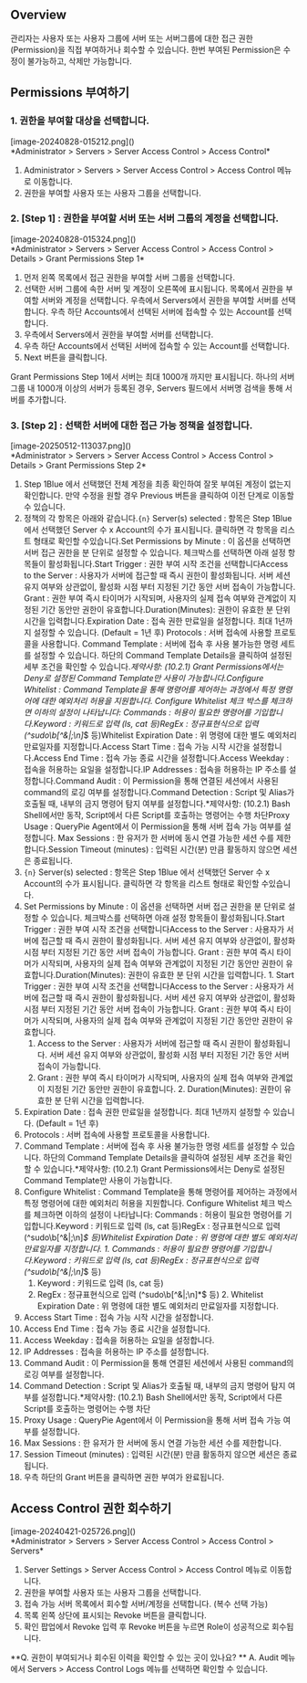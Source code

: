 
## Overview
관리자는 사용자 또는 사용자 그룹에 서버 또는 서버그룹에 대한 접근 권한(Permission)을 직접 부여하거나 회수할 수 있습니다. 한번 부여된 Permission은 수정이 불가능하고, 삭제만 가능합니다.

## Permissions 부여하기
### 1. 권한을 부여할 대상을 선택합니다.
<p align="center">
<div>[image-20240828-015212.png]()</div>
*Administrator &gt; Servers &gt; Server Access Control &gt; Access Control*
</p>

1. Administrator > Servers > Server Access Control > Access Control 메뉴로 이동합니다.
2. 권한을 부여할 사용자 또는 사용자 그룹을 선택합니다.

### 2. **[Step 1]** : 권한을 부여할 서버 또는 서버 그룹의 계정을 선택합니다.
<p align="center">
<div>[image-20240828-015324.png]()</div>
*Administrator &gt; Servers &gt; Server Access Control &gt; Access Control &gt; Details &gt; Grant Permissions Step 1*
</p>

1. 먼저 왼쪽 목록에서 접근 권한을 부여할 서버 그룹을 선택합니다.
2. 선택한 서버 그룹에 속한 서버 및 계정이 오른쪽에 표시됩니다. 목록에서 권한을 부여할 서버와 계정을 선택합니다. 우측에서 Servers에서 권한을 부여할 서버를 선택합니다. 우측 하단 Accounts에서 선택된 서버에 접속할 수 있는 Account를 선택합니다.
  1. 우측에서 Servers에서 권한을 부여할 서버를 선택합니다.
  2. 우측 하단 Accounts에서 선택된 서버에 접속할 수 있는 Account를 선택합니다.
3. Next 버튼을 클릭합니다.

<Callout type="info">
Grant Permissions Step 1에서 서버는 최대 1000개 까지만 표시됩니다. 하나의 서버 그룹 내 1000개 이상의 서버가 등록된 경우, Servers 필드에서 서버명 검색을 통해 서버를 추가합니다. 
</Callout>

### 3. **[Step 2]** : 선택한 서버에 대한 접근 가능 정책을 설정합니다.
<p align="center">
<div>[image-20250512-113037.png]()</div>
*Administrator &gt; Servers &gt; Server Access Control &gt; Access Control &gt; Details &gt; Grant Permissions Step 2*
</p>

1. Step 1Blue 에서 선택했던 전체 계정을 최종 확인하여 잘못 부여된 계정이 없는지 확인합니다. 만약 수정을 원할 경우 Previous 버튼을 클릭하여 이전 단계로 이동할 수 있습니다.
2. 정책의 각 항목은 아래와 같습니다.`{n}` Server(s) selected : 항목은 Step 1Blue 에서 선택했던 Server 수 x Account의 수가 표시됩니다. 클릭하면 각 항목을 리스트 형태로 확인할 수있습니다.Set Permissions by Minute : 이 옵션을 선택하면 서버 접근 권한을 분 단위로 설정할 수 있습니다. 체크박스를 선택하면 아래 설정 항목들이 활성화됩니다.Start Trigger : 권한 부여 시작 조건을 선택합니다Access to the Server : 사용자가 서버에 접근할 때 즉시 권한이 활성화됩니다. 서버 세션 유지 여부와 상관없이, 활성화 시점 부터 지정된 기간 동안 서버 접속이 가능합니다. Grant : 권한 부여 즉시 타이머가 시작되며, 사용자의 실제 접속 여부와 관계없이 지정된 기간 동안만 권한이 유효합니다.Duration(Minutes): 권한이 유효한 분 단위 시간을 입력합니다.Expiration Date : 접속 권한 만료일을 설정합니다. 최대 1년까지 설정할 수 있습니다. (Default = 1년 후) Protocols : 서버 접속에 사용할 프로토콜을 사용합니다. Command Template : 서버에 접속 후 사용 불가능한 명령 세트를 설정할 수 있습니다. 하단의 Command Template Details을 클릭하여 설정된 세부 조건을 확인할 수 있습니다.*제약사항: (10.2.1) Grant Permissions에서는 Deny로 설정된 Command Template만 사용이 가능합니다.Configure Whitelist : Command Template을 통해 명령어를 제어하는 과정에서 특정 명령어에 대한 예외처리 허용을 지원합니다. Configure Whitelist 체크 박스를 체크하면 이하의 설정이 나타납니다: Commands : 허용이 필요한 명령어를 기입합니다.Keyword : 키워드로 입력 (ls, cat 등)RegEx : 정규표현식으로 입력 (^sudo\b[^&|;\n]*$ 등)Whitelist Expiration Date : 위 명령에 대한 별도 예외처리 만료일자를 지정합니다.Access Start Time : 접속 가능 시작 시간을 설정합니다.Access End Time : 접속 가능 종료 시간을 설정합니다.Access Weekday : 접속을 허용하는 요일을 설정합니다.IP Addresses : 접속을 허용하는 IP 주소를 설정합니다.Command Audit : 이 Permission을 통해 연결된 세션에서 사용된 command의 로깅 여부를 설정합니다.Command Detection : Script 및 Alias가 호출될 때, 내부의 금지 명령어 탐지 여부를 설정합니다.*제약사항: (10.2.1) Bash Shell에서만 동작, Script에서 다른 Script를 호출하는 명령어는 수행 차단Proxy Usage : QueryPie Agent에서 이 Permission을 통해 서버 접속 가능 여부를 설정합니다.  Max Sessions : 한 유저가 한 서버에 동시 연결 가능한 세션 수를 제한합니다.Session Timeout (minutes) : 입력된 시간(분) 만큼 활동하지 않으면 세션은 종료됩니다.
  1. `{n}` Server(s) selected : 항목은 Step 1Blue 에서 선택했던 Server 수 x Account의 수가 표시됩니다. 클릭하면 각 항목을 리스트 형태로 확인할 수있습니다.
  2. Set Permissions by Minute : 이 옵션을 선택하면 서버 접근 권한을 분 단위로 설정할 수 있습니다. 체크박스를 선택하면 아래 설정 항목들이 활성화됩니다.Start Trigger : 권한 부여 시작 조건을 선택합니다Access to the Server : 사용자가 서버에 접근할 때 즉시 권한이 활성화됩니다. 서버 세션 유지 여부와 상관없이, 활성화 시점 부터 지정된 기간 동안 서버 접속이 가능합니다. Grant : 권한 부여 즉시 타이머가 시작되며, 사용자의 실제 접속 여부와 관계없이 지정된 기간 동안만 권한이 유효합니다.Duration(Minutes): 권한이 유효한 분 단위 시간을 입력합니다.
    1. Start Trigger : 권한 부여 시작 조건을 선택합니다Access to the Server : 사용자가 서버에 접근할 때 즉시 권한이 활성화됩니다. 서버 세션 유지 여부와 상관없이, 활성화 시점 부터 지정된 기간 동안 서버 접속이 가능합니다. Grant : 권한 부여 즉시 타이머가 시작되며, 사용자의 실제 접속 여부와 관계없이 지정된 기간 동안만 권한이 유효합니다.
      1. Access to the Server : 사용자가 서버에 접근할 때 즉시 권한이 활성화됩니다. 서버 세션 유지 여부와 상관없이, 활성화 시점 부터 지정된 기간 동안 서버 접속이 가능합니다.
      2. Grant : 권한 부여 즉시 타이머가 시작되며, 사용자의 실제 접속 여부와 관계없이 지정된 기간 동안만 권한이 유효합니다.
    2. Duration(Minutes): 권한이 유효한 분 단위 시간을 입력합니다.
  3. Expiration Date : 접속 권한 만료일을 설정합니다. 최대 1년까지 설정할 수 있습니다. (Default = 1년 후)
  4. Protocols : 서버 접속에 사용할 프로토콜을 사용합니다.
  5. Command Template : 서버에 접속 후 사용 불가능한 명령 세트를 설정할 수 있습니다. 하단의 Command Template Details을 클릭하여 설정된 세부 조건을 확인할 수 있습니다.*제약사항: (10.2.1) Grant Permissions에서는 Deny로 설정된 Command Template만 사용이 가능합니다.
  6. Configure Whitelist : Command Template을 통해 명령어를 제어하는 과정에서 특정 명령어에 대한 예외처리 허용을 지원합니다. Configure Whitelist 체크 박스를 체크하면 이하의 설정이 나타납니다: Commands : 허용이 필요한 명령어를 기입합니다.Keyword : 키워드로 입력 (ls, cat 등)RegEx : 정규표현식으로 입력 (^sudo\b[^&|;\n]*$ 등)Whitelist Expiration Date : 위 명령에 대한 별도 예외처리 만료일자를 지정합니다.
    1. Commands : 허용이 필요한 명령어를 기입합니다.Keyword : 키워드로 입력 (ls, cat 등)RegEx : 정규표현식으로 입력 (^sudo\b[^&|;\n]*$ 등)
      1. Keyword : 키워드로 입력 (ls, cat 등)
      2. RegEx : 정규표현식으로 입력 (^sudo\b[^&|;\n]*$ 등)
    2. Whitelist Expiration Date : 위 명령에 대한 별도 예외처리 만료일자를 지정합니다.
  7. Access Start Time : 접속 가능 시작 시간을 설정합니다.
  8. Access End Time : 접속 가능 종료 시간을 설정합니다.
  9. Access Weekday : 접속을 허용하는 요일을 설정합니다.
  10. IP Addresses : 접속을 허용하는 IP 주소를 설정합니다.
  11. Command Audit : 이 Permission을 통해 연결된 세션에서 사용된 command의 로깅 여부를 설정합니다.
  12. Command Detection : Script 및 Alias가 호출될 때, 내부의 금지 명령어 탐지 여부를 설정합니다.*제약사항: (10.2.1) Bash Shell에서만 동작, Script에서 다른 Script를 호출하는 명령어는 수행 차단
  13. Proxy Usage : QueryPie Agent에서 이 Permission을 통해 서버 접속 가능 여부를 설정합니다.
  14. Max Sessions : 한 유저가 한 서버에 동시 연결 가능한 세션 수를 제한합니다.
  15. Session Timeout (minutes) : 입력된 시간(분) 만큼 활동하지 않으면 세션은 종료됩니다.
3. 우측 하단의 Grant 버튼을 클릭하면 권한 부여가 완료됩니다.

## Access Control 권한 회수하기
<p align="center">
<div>[image-20240421-025726.png]()</div>
*Administrator &gt; Servers &gt; Server Access Control &gt; Access Control &gt; Servers*
</p>

1. Server Settings > Server Access Control > Access Control 메뉴로 이동합니다.
2. 권한을 부여할 사용자 또는 사용자 그룹을 선택합니다.
3. 접속 가능 서버 목록에서 회수할 서버/계정을 선택합니다. (복수 선택 가능)
4. 목록 왼쪽 상단에 표시되는 Revoke 버튼을 클릭합니다.
5. 확인 팝업에서 Revoke 입력 후 Revoke 버튼을 누르면 Role이 성공적으로 회수됩니다.

<Callout type="info">
**Q. 권한이 부여되거나 회수된 이력을 확인할 수 있는 곳이 있나요? ** 
A. Audit 메뉴에서 Servers &gt; Access Control Logs 메뉴를 선택하면 확인할 수 있습니다. 
</Callout>

